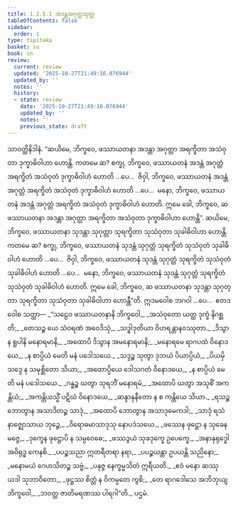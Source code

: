 ```yaml
---
title: 1.2.5.1 အဒန္တအဂုတ္တသုတ္တ
tableOfContents: false
sidebar:
  order: 1
type: tipitaka
basket: su
book: sn
review:
  current: review
  updated: '2025-10-27T21:49:16.076944'
  updated_by: ''
  notes: ''
  history:
  - state: review
    date: '2025-10-27T21:49:16.076944'
    updated_by: ''
    notes: ''
    previous_state: draft
---
```



<ReviewStatus review={frontmatter.review} showDetails={true} />

<HypothesisAnnotation frontmatter={frontmatter} />

<DynamicBreadcrumb />

<Division number="94" book="sn" e="ch" v="18" p="295">

<Paragraph number="456" book="sn">
သာဝတ္ထိနိဒါနံ. “ဆယိမေ, ဘိက္ခဝေ, ဖဿာယတနာ အဒန္တာ အဂုတ္တာ အရက္ခိတာ အသံဝုတာ ဒုက္ခာဓိဝါဟာ ဟောန္တိ. ကတမေ ဆ? စက္ခု, ဘိက္ခဝေ, ဖဿာယတနံ အဒန္တံ အဂုတ္တံ အရက္ခိတံ အသံဝုတံ ဒုက္ခာဓိဝါဟံ ဟောတိ …ပေ…  ဇိဝှါ, ဘိက္ခဝေ, ဖဿာယတနံ အဒန္တံ အဂုတ္တံ အရက္ခိတံ အသံဝုတံ ဒုက္ခာဓိဝါဟံ ဟောတိ …ပေ…  မနော, ဘိက္ခဝေ, ဖဿာယတနံ အဒန္တံ အဂုတ္တံ အရက္ခိတံ အသံဝုတံ ဒုက္ခာဓိဝါဟံ ဟောတိ. ဣမေ ခေါ, ဘိက္ခဝေ, ဆ ဖဿာယတနာ အဒန္တာ အဂုတ္တာ အရက္ခိတာ အသံဝုတာ ဒုက္ခာဓိဝါဟာ ဟောန္တိ”.
</Paragraph>

<Paragraph number="457" book="sn">
ဆယိမေ, ဘိက္ခဝေ, ဖဿာယတနာ သုဒန္တာ သုဂုတ္တာ သုရက္ခိတာ သုသံဝုတာ သုခါဓိဝါဟာ ဟောန္တိ. ကတမေ ဆ? စက္ခု, ဘိက္ခဝေ, ဖဿာယတနံ သုဒန္တံ သုဂုတ္တံ သုရက္ခိတံ သုသံဝုတံ သုခါဓိဝါဟံ ဟောတိ …ပေ…  ဇိဝှါ, ဘိက္ခဝေ, ဖဿာယတနံ သုဒန္တံ သုဂုတ္တံ သုရက္ခိတံ သုသံဝုတံ သုခါဓိဝါဟံ ဟောတိ …ပေ…  မနော, ဘိက္ခဝေ, ဖဿာယတနံ သုဒန္တံ သုဂုတ္တံ သုရက္ခိတံ သုသံဝုတံ သုခါဓိဝါဟံ ဟောတိ. ဣမေ ခေါ, ဘိက္ခဝေ, ဆ ဖဿာယတနာ သုဒန္တာ သုဂုတ္တာ သုရက္ခိတာ သုသံဝုတာ သုခါဓိဝါဟာ ဟောန္တီ”တိ. ဣဒမဝေါစ ဘဂဝါ …ပေ…  ဧတဒဝေါစ သတ္ထာ—
</Paragraph>

<Paragraph number="458" type="verses" book="sn">
_“သဠေဝ ဖဿာယတနာနိ ဘိက္ခဝေါ,_  
_အသံဝုတော ယတ္ထ ဒုက္ခံ နိဂစ္ဆတိ;_  
_တေသဉ္စ ယေ သံဝရဏံ အဝေဒိသုံ,_  
_သဒ္ဓါဒုတိယာ ဝိဟရန္တာနဝဿုတာ._  

</Paragraph>

<Paragraph number="459" type="verses" book="sn">
_ဒိသွာန ရူပါနိ မနောရမာနိ,_  
_အထောပိ ဒိသွာန အမနောရမာနိ;_  
_မနောရမေ ရာဂပထံ ဝိနောဒယေ,_  
_န စာပ္ပိယံ မေတိ မနံ ပဒေါသယေ._  

</Paragraph>

<Paragraph number="460" type="verses" book="sn">
_သဒ္ဒဉ္စ သုတွာ ဒုဘယံ ပိယာပ္ပိယံ,_  
_ပိယမှိ သဒ္ဒေ န သမုစ္ဆိတော သိယာ;_  
_အထောပ္ပိယေ ဒေါသဂတံ ဝိနောဒယေ,_  
_န စာပ္ပိယံ မေတိ မနံ ပဒေါသယေ._  

</Paragraph>

<Paragraph number="461" type="verses" book="sn">
_ဂန္ဓဉ္စ ဃတွာ သုရဘိံ မနောရမံ,_  
_အထောပိ ဃတွာ အသုစိံ အကန္တိယံ;_  
_အကန္တိယသ္မိံ ပဋိဃံ ဝိနောဒယေ,_  
_ဆန္ဒာနုနီတော န စ ကန္တိယေ သိယာ._  

</Paragraph>

<Paragraph number="462" type="verses" book="sn">
_ရသဉ္စ ဘောတွာန အသာဒိတဉ္စ သာဒုံ,_  
_အထောပိ ဘောတွာန အသာဒုမေကဒါ;_  
_သာဒုံ ရသံ နာဇ္ဈောသာယ ဘုဉ္ဇေ,_  
_ဝိရောဓမာသာဒုသု နောပဒံသယေ._  

</Paragraph>

<Paragraph number="463" type="verses" book="sn">
_ဖဿေန ဖုဋ္ဌော န သုခေန မဇ္ဇေ,_  
_ဒုက္ခေန ဖုဋ္ဌောပိ န သမ္ပဝေဓေ;_  
_ဖဿဒွယံ သုခဒုက္ခေ ဥပေက္ခေ,_  
_အနာနုရုဒ္ဓေါ အဝိရုဒ္ဓ ကေနစိ._  

</Paragraph>

<Paragraph number="464" type="verses" book="sn">
_ပပဉ္စသညာ ဣတရီတရာ နရာ,_  
_ပပဉ္စယန္တာ ဥပယန္တိ သညိနော;_  
_မနောမယံ ဂေဟသိတဉ္စ သဗ္ဗံ,_  
_ပနုဇ္ဇ နေက္ခမ္မသိတံ ဣရီယတိ._  

</Paragraph>

<Paragraph number="465" type="verses" book="sn">
_ဧဝံ မနော ဆဿု ယဒါ သုဘာဝိတော,_  
_ဖုဋ္ဌဿ စိတ္တံ န ဝိကမ္ပတေ ကွစိ;_  
_တေ ရာဂဒေါသေ အဘိဘုယျ ဘိက္ခဝေါ,_  
_ဘဝတ္ထ ဇာတိမရဏဿ ပါရဂါ”တိ._  


</Paragraph>
</Division>

<Paragraph number="466" type="center" book="sn">
ပဌမံ.
</Paragraph>